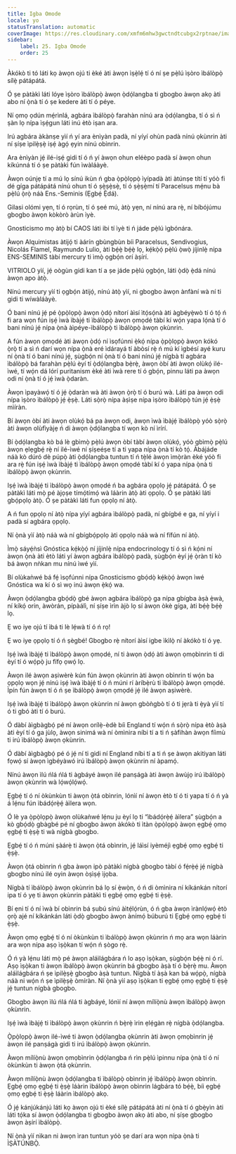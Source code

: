 ```yaml
---
title: Igba Omode
locale: yo
statusTranslation: automatic
coverImage: https://res.cloudinary.com/xmfm6mhw3gwctndtcubgx2rptnae/image/upload/v1740337243/small_cover_educacion_fundamental_a051170f1c.webp
sidebar:
    label: 25. Igba Omode
    order: 25
---
```

Àkókò ti tó láti kọ àwọn ojú ti èké àti àwọn ìṣẹ̀lẹ́ tí ó ní ṣe pẹ̀lú ìṣòro ìbálòpọ̀ sílẹ̀ pátápátá.

Ó ṣe pàtàkì láti lóye ìṣòro ìbálòpọ̀ àwọn ọ̀dọ́langba ti gbogbo àwọn akọ àti abo ní ọ̀nà tí ó ṣe kedere àti tí ó péye.

Ní ọmọ ọdún mẹ́rìnlá, agbára ìbálòpọ̀ farahàn nínú ara ọ̀dọ́langba, tí ó sì ń ṣàn lọ nípa ìṣẹ́gun láti inú ètò iṣan ara.

Irú agbára àkànṣe yìí ń yí ara ènìyàn padà, ní yíyí ohùn padà nínú ọkùnrin àti ní ṣíṣe ìpilẹ̀ṣẹ̀ iṣẹ́ àgọ́ ẹyin nínú obìnrin.

Ara ènìyàn jẹ́ ilé-iṣẹ́ gidi tí ó ń yí àwọn ohun eléèpo padà sí àwọn ohun kíkúnná tí ó ṣe pàtàkì fún ìwàláàyè.

Àwọn oúnjẹ tí a mú lọ sínú ikùn ń gba ọ̀pọ̀lọpọ̀ ìyípadà àti àtúnṣe títí tí yóò fi dé gíga pátápátá nínú ohun tí ó ṣẹ̀ṣẹ̀sẹ̀, tí ó ṣẹ̀ṣẹ̀mí tí Paracelsus mẹ́nu bà pẹ̀lú ọ̀rọ̀ náà Ens.-Seminis (Ẹgbẹ́ Ẹ̀dá).

Gilasi olómi yẹn, tí ó rọrùn, tí ó ṣeé mú, àtọ̀ yẹn, ní nínú ara rẹ̀, ní bíbójúmu gbogbo àwọn kòkòrò àrùn ìyè.

Gnosticismo mọ àtọ̀ bí CAOS láti ibi tí ìyè ti ń jáde pẹ̀lú ìgbónára.

Àwọn Alquimistas àtijọ́ ti àárín gbùngbùn bíi Paracelsus, Sendivogius, Nicolás Flamel, Raymundo Lulio, àti bẹ́ẹ̀ bẹ́ẹ̀ lọ, kẹ́kọ̀ọ́ pẹ̀lú ọ̀wọ̀ jíjinlẹ̀ nípa ENS-SEMINIS tàbí mercury ti ìmọ̀ ọgbọ́n orí àṣírí.

VITRIOLO yìí, jẹ́ oògùn gidi kan tí a ṣe jáde pẹ̀lú ọgbọ́n, láti ọ̀dọ̀ ẹ̀dá nínú àwọn apo àtọ̀.

Nínú mercury yìí ti ọgbọ́n àtijọ́, nínú àtọ̀ yìí, ni gbogbo àwọn ànfàní wà ní ti gidi ti wíwàláàyè.

Ó bani nínú jẹ́ pé ọ̀pọ̀lọpọ̀ àwọn ọ̀dọ́ nítorí àìsí ìtọ́sọ́nà àti àgbéyẹ̀wò tí ó tọ́ ń fi ara wọn fún iṣẹ́ ìwà ìbàjẹ́ ti ìbálòpọ̀ àwọn ọmọdé tàbí kí wọ́n yapa lọ́nà tí ó bani nínú jẹ́ nípa ọ̀nà àìpéye-ìbálòpọ̀ ti ìbálòpọ̀ àwọn ọkùnrin.

A fún àwọn ọmọdé àti àwọn ọ̀dọ́ ní ìsọfúnni ẹ̀kọ́ nípa ọ̀pọ̀lọpọ̀ àwọn kókó ọ̀rọ̀ tí a sì ń darí wọn nípa ọ̀nà eré ìdárayá tí àbòsí rẹ̀ ń mú kí ìgbésí ayé kuru ní ọ̀nà tí ó bani nínú jẹ́, ṣùgbọ́n ní ọ̀nà tí ó bani nínú jẹ́ nígbà tí agbára ìbálòpọ̀ bá farahàn pẹ̀lú èyí tí ọ̀dọ́langba bẹ̀rẹ̀, àwọn òbí àti àwọn olùkọ́ ilé-ìwé, tí wọ́n dá lórí puritanism èké àti ìwà rere tí ó gbọ́n, pinnu láti pa àwọn odi ní ọ̀nà tí ó jẹ́ ìwà ọ̀daràn.

Àwọn ìpayàwọ́ tí ó jẹ́ ọ̀daràn wà àti àwọn ọ̀rọ̀ tí ó burú wà. Láti pa àwọn odi nípa ìṣòro ìbálòpọ̀ jẹ́ ẹ̀ṣẹ̀. Láti sọ̀rọ̀ nípa àṣìṣe nípa ìṣòro ìbálòpọ̀ tún jẹ́ ẹ̀ṣẹ̀ mìíràn.

Bí àwọn òbí àti àwọn olùkọ́ bá pa àwọn odi, àwọn ìwà ìbàjẹ́ ìbálòpọ̀ yóò sọ̀rọ̀ àti àwọn olùfìyàjẹ ń di àwọn ọ̀dọ́langba tí wọn kò ní ìrírí.

Bí ọ̀dọ́langba kò bá lè gbìmọ̀ pẹ̀lú àwọn òbí tàbí àwọn olùkọ́, yóò gbìmọ̀ pẹ̀lú àwọn ẹlẹgbẹ́ rẹ̀ ní ilé-ìwé ní ṣíṣeéṣe tí a ti yapa nípa ọ̀nà tí kò tọ́. Àbájáde náà kò dúró dè púpọ̀ àti ọ̀dọ́langba tuntun tí ń tẹ̀lé àwọn ìmọ̀ràn èké yóò fi ara rẹ̀ fún iṣẹ́ ìwà ìbàjẹ́ ti ìbálòpọ̀ àwọn ọmọdé tàbí kí ó yapa nípa ọ̀nà ti ìbálòpọ̀ àwọn ọkùnrin.

Iṣẹ́ ìwà ìbàjẹ́ ti ìbálòpọ̀ àwọn ọmọdé ń ba agbára ọpọlọ jẹ́ pátápátá. Ó ṣe pàtàkì láti mọ̀ pé àjọṣe tímọ́tímọ́ wà láàrin àtọ̀ àti ọpọlọ. Ó ṣe pàtàkì láti gbọ́pọlọ àtọ̀. Ó ṣe pàtàkì láti fun ọpọlọ ní àtọ̀.

A ń fun ọpọlọ ní àtọ̀ nípa yíyí agbára ìbálòpọ̀ padà, ní gbígbé e ga, ní yíyí i padà sí agbára ọpọlọ.

Ní ọ̀nà yìí àtọ̀ náà wà ní gbígbọ́pọlọ àti ọpọlọ náà wà ní fífún ní àtọ̀.

Ìmọ̀ sáyẹ́ǹsì Gnóstica kẹ́kọ̀ọ́ ní jíjinlẹ̀ nípa endocrinology tí ó sì ń kọ́ni ní àwọn ọ̀nà àti ètò láti yí àwọn agbára ìbálòpọ̀ padà, ṣùgbọ́n èyí jẹ́ ọ̀ràn tí kò bá àwọn nǹkan mu nínú ìwé yìí.

Bí olùkaǹwé bá fẹ́ ìsọfúnni nípa Gnosticismo gbọ́dọ̀ kẹ́kọ̀ọ́ àwọn ìwé Gnóstica wa kí ó sì wọ inú àwọn ẹ̀kọ́ wa.

Àwọn ọ̀dọ́langba gbọ́dọ̀ gbé àwọn agbára ìbálòpọ̀ ga nípa gbígba àṣà ẹ̀wà, ní kíkọ́ orin, àwòrán, pípàálì, ní ṣíṣe ìrìn àjò lọ sí àwọn òkè gíga, àti bẹ́ẹ̀ bẹ́ẹ̀ lọ.

Ẹ wo iye ojú tí ìbá ti lè lẹ́wà tí ó ń rọ!

Ẹ wo iye ọpọlọ tí ó ń ṣègbé! Gbogbo rẹ̀ nítorí àìsí igbe ìkìlọ̀ ní àkókò tí ó yẹ.

Iṣẹ́ ìwà ìbàjẹ́ ti ìbálòpọ̀ àwọn ọmọdé, ní ti àwọn ọ̀dọ́ àti àwọn ọmọbìnrin ti di èyí tí ó wọ́pọ̀ ju fífọ ọwọ́ lọ.

Àwọn ilé àwọn aṣiwèrè kún fún àwọn ọkùnrin àti àwọn obìnrin tí wọ́n ba ọpọlọ wọn jẹ́ nínú iṣẹ́ ìwà ìbàjẹ́ tí ó ń múni rí àríbẹ̀rù ti ìbálòpọ̀ àwọn ọmọdé. Ìpín fún àwọn tí ó ń ṣe ìbálòpọ̀ àwọn ọmọdé jẹ́ ilé àwọn aṣiwèrè.

Iṣẹ́ ìwà ìbàjẹ́ ti ìbálòpọ̀ àwọn ọkùnrin ní àwọn gbòǹgbò tí ó ti jẹrà ti ẹ̀yà yìí tí ó ti gbó àti tí ó burú.

Ó dàbí àìgbàgbọ́ pé ní àwọn orílẹ̀-èdè bíi England tí wọ́n ń sọ̀rọ̀ nípa ètò àṣà àti èyí tí ó ga jùlọ, àwọn sinimá wà ní òmìnira níbi tí a ti ń ṣàfihàn àwọn fíìmù ti irú ìbálòpọ̀ àwọn ọkùnrin.

Ó dàbí àìgbàgbọ́ pé ó jẹ́ ní ti gidi ní England níbi tí a ti ń ṣe àwọn akitiyan láti fọwọ́ sí àwọn ìgbéyàwó irú ìbálòpọ̀ àwọn ọkùnrin ní àpamọ́.

Nínú àwọn ìlú ńlá ńlá ti àgbáyé àwọn ilé panṣágà àti àwọn àwùjọ irú ìbálòpọ̀ àwọn ọkùnrin wà lọ́wọ́lọ́wọ́.

Ẹgbẹ́ tí ó ní òkùnkùn ti àwọn ọ̀tá obìnrin, lónìí ní àwọn ètò tí ó ti yapa tí ó ń yà á lẹ́nu fún ìbádọ́rẹ̀ẹ́ àìlera wọn.

Ó lè ya ọ̀pọ̀lọpọ̀ àwọn olùkaǹwé lẹ́nu ju èyí lọ ti “ìbádọ́rẹ̀ẹ́ àìlera” ṣùgbọ́n a kò gbọ́dọ̀ gbàgbé pé ní gbogbo àwọn àkókò ti ìtàn ọ̀pọ̀lọpọ̀ àwọn ẹgbẹ́ ọmọ ẹgbẹ́ ti ẹ̀ṣẹ̀ ti wà nígbà gbogbo.

Ẹgbẹ́ tí ó ń múni ṣàárẹ̀ ti àwọn ọ̀tá obìnrin, jẹ́ láìsí iyèméjì ẹgbẹ́ ọmọ ẹgbẹ́ ti ẹ̀ṣẹ̀.

Àwọn ọ̀tá obìnrin ń gba àwọn ipò pàtàkì nígbà gbogbo tàbí ó fẹ́rẹ̀ẹ́ jẹ́ nígbà gbogbo nínú ilé oyin àwọn òṣìṣẹ́ ìjọba.

Nígbà tí ìbálòpọ̀ àwọn ọkùnrin bá lọ sí ẹ̀wọ̀n, ó ń di òmìnira ní kíkánkán nítorí ipa tí ó yẹ ti àwọn ọkùnrin pàtàkì ti ẹgbẹ́ ọmọ ẹgbẹ́ ti ẹ̀ṣẹ̀.

Bí ẹni tí ó ní ìwà bí obìnrin bá ṣubú sínú àìtẹ́lọ́rùn, ó ń gba àwọn ìrànlọ́wọ́ ètò ọrọ̀ ajé ní kíkánkán láti ọ̀dọ̀ gbogbo àwọn ànímọ́ búburú ti Ẹgbẹ́ ọmọ ẹgbẹ́ ti ẹ̀ṣẹ̀.

Àwọn ọmọ ẹgbẹ́ tí ó ní òkùnkùn ti ìbálòpọ̀ àwọn ọkùnrin ń mọ ara wọn láàrin ara wọn nípa aṣọ ìṣọ̀kan tí wọ́n ń ṣògo rẹ̀.

Ó ń yà lẹ́nu láti mọ̀ pé àwọn aláìlágbára ń lo aṣọ ìṣọ̀kan, ṣùgbọ́n bẹ́ẹ̀ ni ó rí. Aṣọ ìṣọ̀kan ti àwọn ìbálòpọ̀ àwọn ọkùnrin bá gbogbo àṣà tí ó bẹ̀rẹ̀ mu. Àwọn aláìlágbára ń ṣe ìpilẹ̀ṣẹ̀ gbogbo àṣà tuntun. Nígbà tí àṣà kan bá wọ́pọ̀, nígbà náà ni wọ́n ń ṣe ìpilẹ̀ṣẹ̀ òmíràn. Ní ọ̀nà yìí aṣọ ìṣọ̀kan ti ẹgbẹ́ ọmọ ẹgbẹ́ ti ẹ̀ṣẹ̀ jẹ́ tuntun nígbà gbogbo.

Gbogbo àwọn ìlú ńlá ńlá ti àgbáyé, lónìí ní àwọn mílíọ̀nù àwọn ìbálòpọ̀ àwọn ọkùnrin.

Iṣẹ́ ìwà ìbàjẹ́ ti ìbálòpọ̀ àwọn ọkùnrin ń bẹ̀rẹ̀ ìrin ẹlẹ́gàn rẹ̀ nígbà ọ̀dọ́langba.

Ọ̀pọ̀lọpọ̀ àwọn ilé-ìwé ti àwọn ọ̀dọ́langba ọkùnrin àti àwọn ọmọbìnrin jẹ́ àwọn ilé panṣágà gidi ti irú ìbálòpọ̀ àwọn ọkùnrin.

Àwọn mílíọ̀nù àwọn ọmọbìnrin ọ̀dọ́langba ń rìn pẹ̀lú ìpinnu nípa ọ̀nà tí ó ní òkùnkùn ti àwọn ọ̀tá ọkùnrin.

Àwọn mílíọ̀nù àwọn ọ̀dọ́langba ti ìbálòpọ̀ obìnrin jẹ́ ìbálòpọ̀ àwọn obìnrin. Ẹgbẹ́ ọmọ ẹgbẹ́ ti ẹ̀ṣẹ̀ láàrin ìbálòpọ̀ àwọn obìnrin lágbára tó bẹ́ẹ̀, bíi ẹgbẹ́ ọmọ ẹgbẹ́ ti ẹ̀ṣẹ̀ láàrin ìbálòpọ̀ akọ.

Ó jẹ́ kánjúkánjú láti kọ àwọn ojú ti èké sílẹ̀ pátápátá àti ní ọ̀nà tí ó gbẹ̀yìn àti láti tọ́ka sí àwọn ọ̀dọ́langba ti gbogbo àwọn akọ àti abo, ní ṣíṣe gbogbo àwọn àṣírí ìbálòpọ̀.

Ní ọ̀nà yìí nìkan ni àwọn ìran tuntun yóò ṣe darí ara wọn nípa ọ̀nà ti ÌṢÀTÚNBỌ̀.

